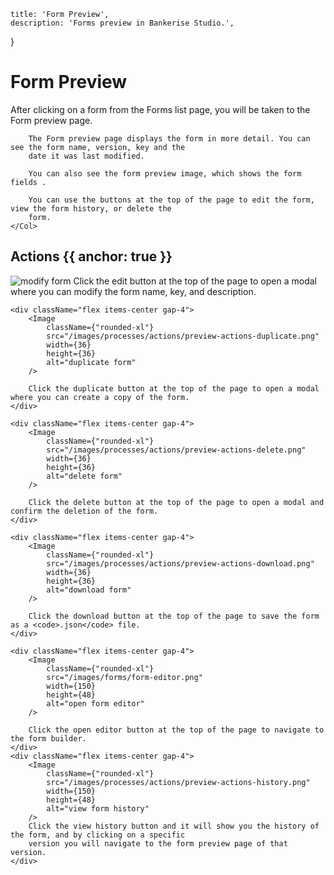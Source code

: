 
    title: 'Form Preview',
    description: 'Forms preview in Bankerise Studio.',
}

# Form Preview

After clicking on a form from the Forms list page, you will be taken to the Form preview page.

<Row>
    <Col>
        <ImagePreview
            src="/images/forms/form-preview.png" alt="Form preview"/>
    </Col>
    <Col>

        The Form preview page displays the form in more detail. You can see the form name, version, key and the
        date it was last modified.

        You can also see the form preview image, which shows the form fields .

        You can use the buttons at the top of the page to edit the form, view the form history, or delete the
        form.
    </Col>
</Row>

## Actions {{ anchor: true }}

<div className="flex flex-col">
    <div className="flex items-center gap-4">
        <Image
            className={"rounded-xl"}
            src="/images/processes/actions/preview-actions-modify.png"
            width={36}
            height={36}
            alt="modify form"
        />
        Click the edit button at the top of the page to open a modal where you can modify the form name, key, and
        description.
    </div>

    <div className="flex items-center gap-4">
        <Image
            className={"rounded-xl"}
            src="/images/processes/actions/preview-actions-duplicate.png"
            width={36}
            height={36}
            alt="duplicate form"
        />

        Click the duplicate button at the top of the page to open a modal where you can create a copy of the form.
    </div>

    <div className="flex items-center gap-4">
        <Image
            className={"rounded-xl"}
            src="/images/processes/actions/preview-actions-delete.png"
            width={36}
            height={36}
            alt="delete form"
        />

        Click the delete button at the top of the page to open a modal and confirm the deletion of the form.
    </div>

    <div className="flex items-center gap-4">
        <Image
            className={"rounded-xl"}
            src="/images/processes/actions/preview-actions-download.png"
            width={36}
            height={36}
            alt="download form"
        />

        Click the download button at the top of the page to save the form as a <code>.json</code> file.
    </div>

    <div className="flex items-center gap-4">
        <Image
            className={"rounded-xl"}
            src="/images/forms/form-editor.png"
            width={150}
            height={48}
            alt="open form editor"
        />

        Click the open editor button at the top of the page to navigate to the form builder.
    </div>
    <div className="flex items-center gap-4">
        <Image
            className={"rounded-xl"}
            src="/images/processes/actions/preview-actions-history.png"
            width={150}
            height={48}
            alt="view form history"
        />
        Click the view history button and it will show you the history of the form, and by clicking on a specific
        version you will navigate to the form preview page of that version.
    </div>
</div>
